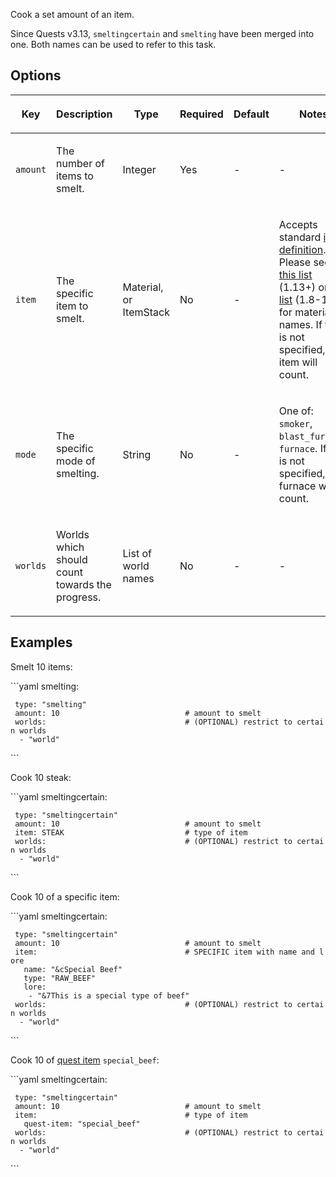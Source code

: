 Cook a set amount of an item.

Since Quests v3.13, <code>smeltingcertain</code> and <code>smelting</code> have been merged into one. Both names can be used to refer to this task.

== Options ==
{|
|-
! Key
! Description
! Type
! Required
! Default
! Notes
|-
| <code>amount</code>
| The number of items to smelt.
| Integer
| Yes
| -
| -
|-
| <code>item</code>
| The specific item to smelt.
| Material, or ItemStack
| No
| -
| Accepts standard [[defining items|item definition]]. Please see [https://hub.spigotmc.org/javadocs/bukkit/org/bukkit/Material.html this list] (1.13+) or [https://helpch.at/docs/1.12.2/org/bukkit/Material.html this list] (1.8-1.12) for material names. If this is not specified, any item will count.
|-
| <code>mode</code>
| The specific mode of smelting.
| String
| No
| -
| One of: <code>smoker</code>, <code>blast_furnace</code>, <code>furnace</code>. If this is not specified, any furnace will count.
|-
| <code>worlds</code>
| Worlds which should count towards the progress.
| List of world names
| No
| -
| -
|}

== Examples ==
Smelt 10 items:

```yaml
smelting:
  type: "smelting"
  amount: 10                            # amount to smelt
  worlds:                               # (OPTIONAL) restrict to certain worlds
   - "world"
```

Cook 10 steak:

```yaml
smeltingcertain:
  type: "smeltingcertain"
  amount: 10                            # amount to smelt
  item: STEAK                           # type of item 
  worlds:                               # (OPTIONAL) restrict to certain worlds
   - "world"
```

Cook 10 of a specific item:

```yaml
smeltingcertain:
  type: "smeltingcertain"
  amount: 10                            # amount to smelt
  item:                                 # SPECIFIC item with name and lore
    name: "&cSpecial Beef"
    type: "RAW_BEEF"
    lore:
     - "&7This is a special type of beef"
  worlds:                               # (OPTIONAL) restrict to certain worlds
   - "world"
```

Cook 10 of [[Defining-items#quest-item|quest item]] <code>special_beef</code>:

```yaml
smeltingcertain:
  type: "smeltingcertain"
  amount: 10                            # amount to smelt
  item:                                 # type of item 
    quest-item: "special_beef"
  worlds:                               # (OPTIONAL) restrict to certain worlds
   - "world"
```

